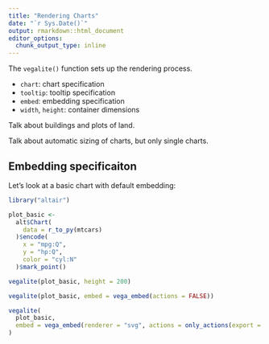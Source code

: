 ```yaml
---
title: "Rendering Charts"
date: "`r Sys.Date()`"
output: rmarkdown::html_document
editor_options:
  chunk_output_type: inline
---
```


The `vegalite()` function sets up the rendering process.

- `chart`: chart specification
- `tooltip`: tooltip specification
- `embed`: embedding specification
- `width`, `height`: container dimensions

Talk about buildings and plots of land.

Talk about automatic sizing of charts, but only single charts.

## Embedding specificaiton

Let's look at a basic chart with default embedding:

```r
library("altair")

plot_basic <-
  alt$Chart(
    data = r_to_py(mtcars) 
  )$encode(
    x = "mpg:Q",
    y = "hp:Q",
    color = "cyl:N"
  )$mark_point()

vegalite(plot_basic, height = 200)
```

```r
vegalite(plot_basic, embed = vega_embed(actions = FALSE))
```

```r
vegalite(
  plot_basic, 
  embed = vega_embed(renderer = "svg", actions = only_actions(export = TRUE))
)
```
